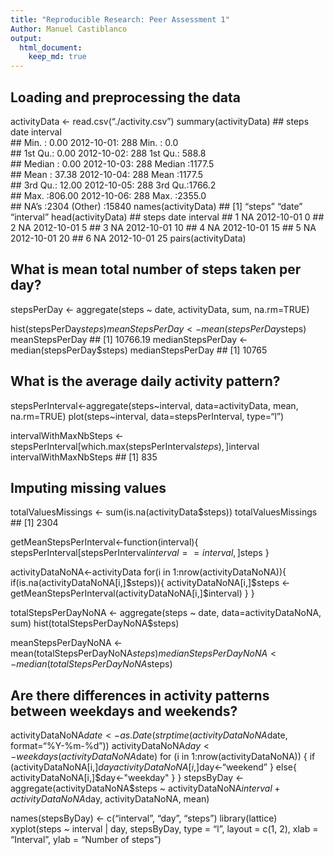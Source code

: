 ```yaml
---
title: "Reproducible Research: Peer Assessment 1"
Author: Manuel Castiblanco
output: 
  html_document:
    keep_md: true
---
```



## Loading and preprocessing the data
activityData <- read.csv("./activity.csv")
summary(activityData)
##      steps                date          interval     
##  Min.   :  0.00   2012-10-01:  288   Min.   :   0.0  
##  1st Qu.:  0.00   2012-10-02:  288   1st Qu.: 588.8  
##  Median :  0.00   2012-10-03:  288   Median :1177.5  
##  Mean   : 37.38   2012-10-04:  288   Mean   :1177.5  
##  3rd Qu.: 12.00   2012-10-05:  288   3rd Qu.:1766.2  
##  Max.   :806.00   2012-10-06:  288   Max.   :2355.0  
##  NA's   :2304     (Other)   :15840
names(activityData)
## [1] "steps"    "date"     "interval"
head(activityData)
##   steps       date interval
## 1    NA 2012-10-01        0
## 2    NA 2012-10-01        5
## 3    NA 2012-10-01       10
## 4    NA 2012-10-01       15
## 5    NA 2012-10-01       20
## 6    NA 2012-10-01       25
pairs(activityData)

## What is mean total number of steps taken per day?

stepsPerDay <- aggregate(steps ~ date, activityData, sum, na.rm=TRUE)

hist(stepsPerDay$steps)
meanStepsPerDay <- mean(stepsPerDay$steps)
meanStepsPerDay
## [1] 10766.19
medianStepsPerDay <- median(stepsPerDay$steps)
medianStepsPerDay
## [1] 10765

## What is the average daily activity pattern?

stepsPerInterval<-aggregate(steps~interval, data=activityData, mean, na.rm=TRUE)
plot(steps~interval, data=stepsPerInterval, type="l")

intervalWithMaxNbSteps <- stepsPerInterval[which.max(stepsPerInterval$steps),]$interval
intervalWithMaxNbSteps
## [1] 835


## Imputing missing values

totalValuesMissings <- sum(is.na(activityData$steps))
totalValuesMissings
## [1] 2304

getMeanStepsPerInterval<-function(interval){
    stepsPerInterval[stepsPerInterval$interval==interval,]$steps
}

activityDataNoNA<-activityData
for(i in 1:nrow(activityDataNoNA)){
    if(is.na(activityDataNoNA[i,]$steps)){
        activityDataNoNA[i,]$steps <- getMeanStepsPerInterval(activityDataNoNA[i,]$interval)
    }
}

totalStepsPerDayNoNA <- aggregate(steps ~ date, data=activityDataNoNA, sum)
hist(totalStepsPerDayNoNA$steps)

meanStepsPerDayNoNA <- mean(totalStepsPerDayNoNA$steps)
medianStepsPerDayNoNA <- median(totalStepsPerDayNoNA$steps)


## Are there differences in activity patterns between weekdays and weekends?

activityDataNoNA$date <- as.Date(strptime(activityDataNoNA$date, format="%Y-%m-%d"))
activityDataNoNA$day <- weekdays(activityDataNoNA$date)
for (i in 1:nrow(activityDataNoNA)) {
    if (activityDataNoNA[i,]$day %in% c("Saturday","Sunday")) {
        activityDataNoNA[i,]$day<-"weekend"
    }
    else{
        activityDataNoNA[i,]$day<-"weekday"
    }
}
stepsByDay <- aggregate(activityDataNoNA$steps ~ activityDataNoNA$interval + activityDataNoNA$day, activityDataNoNA, mean)

names(stepsByDay) <- c("interval", "day", "steps")
library(lattice)
xyplot(steps ~ interval | day, stepsByDay, type = "l", layout = c(1, 2), 
    xlab = "Interval", ylab = "Number of steps")
